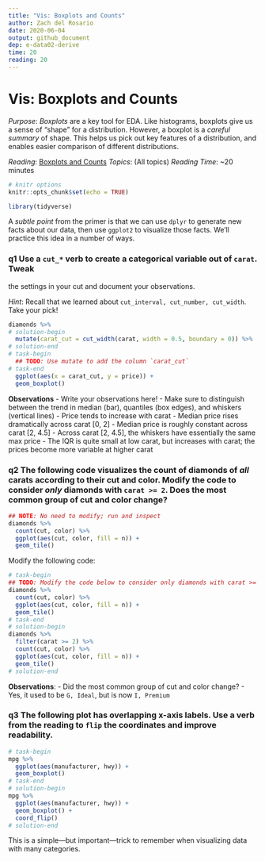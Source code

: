 ```yaml
---
title: "Vis: Boxplots and Counts"
author: Zach del Rosario
date: 2020-06-04
output: github_document
dep: e-data02-derive
time: 20
reading: 20
---
```


# Vis: Boxplots and Counts

*Purpose*: *Boxplots* are a key tool for EDA. Like histograms, boxplots give us a sense of "shape" for a distribution. However, a boxplot is a *careful summary* of shape. This helps us pick out key features of a distribution, and enables easier comparison of different distributions.

*Reading*: [Boxplots and Counts](https://rstudio.cloud/learn/primers/3.4)
*Topics*: (All topics)
*Reading Time*: ~20 minutes

```r
# knitr options
knitr::opts_chunk$set(echo = TRUE)
```

```r
library(tidyverse)

```

A *subtle point* from the primer is that we can use `dplyr` to generate new
facts about our data, then use `ggplot2` to visualize those facts. We'll
practice this idea in a number of ways.

### __q1__ Use a `cut_*` verb to create a categorical variable out of `carat`. Tweak
the settings in your cut and document your observations.

*Hint*: Recall that we learned about `cut_interval, cut_number, cut_width`. Take
your pick!

```r
diamonds %>%
# solution-begin
  mutate(carat_cut = cut_width(carat, width = 0.5, boundary = 0)) %>%
# solution-end
# task-begin
  ## TODO: Use mutate to add the column `carat_cut`
# task-end
  ggplot(aes(x = carat_cut, y = price)) +
  geom_boxplot()
```

**Observations**
<!-- task-begin -->
- Write your observations here!
- Make sure to distinguish between the trend in median (bar), quantiles (box edges), and whiskers (vertical lines)
<!-- task-end -->
<!-- solution-begin -->
- Price tends to increase with carat
- Median price rises dramatically across carat [0, 2]
- Median price is roughly constant across carat [2, 4.5]
- Across carat [2, 4.5], the whiskers have essentially the same max price
- The IQR is quite small at low carat, but increases with carat; the prices become more variable at higher carat
<!-- solution-end -->

### __q2__ The following code visualizes the count of diamonds of *all* carats according to their cut and color. Modify the code to consider *only* diamonds with `carat >= 2`. Does the most common group of cut and color change?

```r
## NOTE: No need to modify; run and inspect
diamonds %>%
  count(cut, color) %>%
  ggplot(aes(cut, color, fill = n)) +
  geom_tile()
```

Modify the following code:

```r
# task-begin
## TODO: Modify the code below to consider only diamonds with carat >= 2
diamonds %>%
  count(cut, color) %>%
  ggplot(aes(cut, color, fill = n)) +
  geom_tile()
# task-end
# solution-begin
diamonds %>%
  filter(carat >= 2) %>%
  count(cut, color) %>%
  ggplot(aes(cut, color, fill = n)) +
  geom_tile()
# solution-end
```

**Observations**:
<!-- task-begin -->
- Did the most common group of cut and color change?
<!-- task-end -->
<!-- solution-begin -->
- Yes, it used to be `G, Ideal`, but is now `I, Premium`
<!-- solution-end -->

### __q3__ The following plot has overlapping x-axis labels. Use a verb from the reading to `flip` the coordinates and improve readability.

```r
# task-begin
mpg %>%
  ggplot(aes(manufacturer, hwy)) +
  geom_boxplot()
# task-end
# solution-begin
mpg %>%
  ggplot(aes(manufacturer, hwy)) +
  geom_boxplot() +
  coord_flip()
# solution-end
```

This is a simple---but important---trick to remember when visualizing data with many categories.

<!-- include-exit-ticket -->
